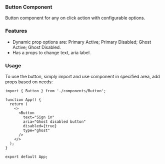 ### Button Component

Button component for any on click action with configurable options.

### Features

- Dynamic prop options are: Primary Active; Primary Disabled; Ghost Active; Ghost Disabled.
- Has a props to change text, aria label.

### Usage

To use the button, simply import and use component in specified area, add props based on needs:

```tsx
import { Button } from './components/Button';

function App() {
  return (
    <>
      <Button
        text="Sign in"
        aria="Ghost disabled button"
        disabled={true}
        type="ghost"
      />
    </>
  );
}

export default App;
```
